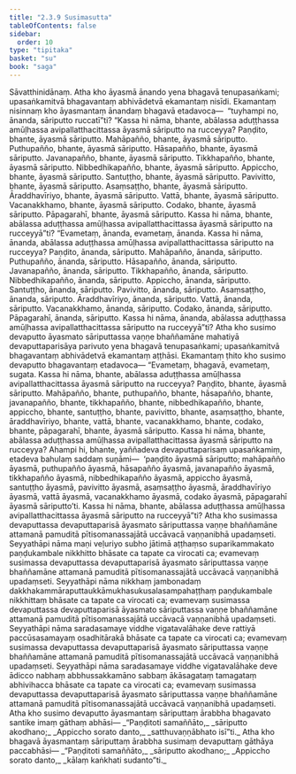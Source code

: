 ```yaml
---
title: "2.3.9 Susimasutta"
tableOfContents: false
sidebar:
  order: 10
type: "tipitaka"
basket: "su"
book: "saga"
---
```



<DynamicBreadcrumb />

<Division number="110" book="saga">

<Paragraph number="541" book="saga">
Sāvatthinidānaṃ. Atha kho āyasmā ānando yena bhagavā tenupasaṅkami; upasaṅkamitvā bhagavantaṃ abhivādetvā ekamantaṃ nisīdi. Ekamantaṃ nisinnaṃ kho āyasmantaṃ ānandaṃ bhagavā etadavoca—  “tuyhampi no, ānanda, sāriputto ruccatī”ti?
</Paragraph>

<Paragraph number="542" book="saga">
“Kassa hi nāma, bhante, abālassa aduṭṭhassa amūḷhassa avipallatthacittassa āyasmā sāriputto na rucceyya? Paṇḍito, bhante, āyasmā sāriputto. Mahāpañño, bhante, āyasmā sāriputto. Puthupañño, bhante, āyasmā sāriputto. Hāsapañño, bhante, āyasmā sāriputto. Javanapañño, bhante, āyasmā sāriputto. Tikkhapañño, bhante, āyasmā sāriputto. Nibbedhikapañño, bhante, āyasmā sāriputto. Appiccho, bhante, āyasmā sāriputto. Santuṭṭho, bhante, āyasmā sāriputto. Pavivitto, bhante, āyasmā sāriputto. Asaṃsaṭṭho, bhante, āyasmā sāriputto. Āraddhavīriyo, bhante, āyasmā sāriputto. Vattā, bhante, āyasmā sāriputto. Vacanakkhamo, bhante, āyasmā sāriputto. Codako, bhante, āyasmā sāriputto. Pāpagarahī, bhante, āyasmā sāriputto. Kassa hi nāma, bhante, abālassa aduṭṭhassa amūḷhassa avipallatthacittassa āyasmā sāriputto na rucceyyā”ti?
</Paragraph>

<Paragraph number="543" book="saga">
“Evametaṃ, ānanda, evametaṃ, ānanda. Kassa hi nāma, ānanda, abālassa aduṭṭhassa amūḷhassa avipallatthacittassa sāriputto na rucceyya? Paṇḍito, ānanda, sāriputto. Mahāpañño, ānanda, sāriputto. Puthupañño, ānanda, sāriputto. Hāsapañño, ānanda, sāriputto. Javanapañño, ānanda, sāriputto. Tikkhapañño, ānanda, sāriputto. Nibbedhikapañño, ānanda, sāriputto. Appiccho, ānanda, sāriputto. Santuṭṭho, ānanda, sāriputto. Pavivitto, ānanda, sāriputto. Asaṃsaṭṭho, ānanda, sāriputto. Āraddhavīriyo, ānanda, sāriputto. Vattā, ānanda, sāriputto. Vacanakkhamo, ānanda, sāriputto. Codako, ānanda, sāriputto. Pāpagarahī, ānanda, sāriputto. Kassa hi nāma, ānanda, abālassa aduṭṭhassa amūḷhassa avipallatthacittassa sāriputto na rucceyyā”ti?
</Paragraph>

<Paragraph number="544" book="saga">
Atha kho susimo devaputto āyasmato sāriputtassa vaṇṇe bhaññamāne mahatiyā devaputtaparisāya parivuto yena bhagavā tenupasaṅkami; upasaṅkamitvā bhagavantaṃ abhivādetvā ekamantaṃ aṭṭhāsi. Ekamantaṃ ṭhito kho susimo devaputto bhagavantaṃ etadavoca—
</Paragraph>

<Paragraph number="545" book="saga">
“Evametaṃ, bhagavā, evametaṃ, sugata. Kassa hi nāma, bhante, abālassa aduṭṭhassa amūḷhassa avipallatthacittassa āyasmā sāriputto na rucceyya? Paṇḍito, bhante, āyasmā sāriputto. Mahāpañño, bhante, puthupañño, bhante, hāsapañño, bhante, javanapañño, bhante, tikkhapañño, bhante, nibbedhikapañño, bhante, appiccho, bhante, santuṭṭho, bhante, pavivitto, bhante, asaṃsaṭṭho, bhante, āraddhavīriyo, bhante, vattā, bhante, vacanakkhamo, bhante, codako, bhante, pāpagarahī, bhante, āyasmā sāriputto. Kassa hi nāma, bhante, abālassa aduṭṭhassa amūḷhassa avipallatthacittassa āyasmā sāriputto na rucceyya?
</Paragraph>

<Paragraph number="546" book="saga">
Ahampi hi, bhante, yaññadeva devaputtaparisaṃ upasaṅkamiṃ, etadeva bahulaṃ saddaṃ suṇāmi—  ‘paṇḍito āyasmā sāriputto; mahāpañño āyasmā, puthupañño āyasmā, hāsapañño āyasmā, javanapañño āyasmā, tikkhapañño āyasmā, nibbedhikapañño āyasmā, appiccho āyasmā, santuṭṭho āyasmā, pavivitto āyasmā, asaṃsaṭṭho āyasmā, āraddhavīriyo āyasmā, vattā āyasmā, vacanakkhamo āyasmā, codako āyasmā, pāpagarahī āyasmā sāriputto’ti. Kassa hi nāma, bhante, abālassa aduṭṭhassa amūḷhassa avipallatthacittassa āyasmā sāriputto na rucceyyā”ti?
</Paragraph>

<Paragraph number="547" book="saga">
Atha kho susimassa devaputtassa devaputtaparisā āyasmato sāriputtassa vaṇṇe bhaññamāne attamanā pamuditā pītisomanassajātā uccāvacā vaṇṇanibhā upadaṃseti.
</Paragraph>

<Paragraph number="548" book="saga">
Seyyathāpi nāma maṇi veḷuriyo subho jātimā aṭṭhaṃso suparikammakato paṇḍukambale nikkhitto bhāsate ca tapate ca virocati ca; evamevaṃ susimassa devaputtassa devaputtaparisā āyasmato sāriputtassa vaṇṇe bhaññamāne attamanā pamuditā pītisomanassajātā uccāvacā vaṇṇanibhā upadaṃseti.
</Paragraph>

<Paragraph number="549" book="saga">
Seyyathāpi nāma nikkhaṃ jambonadaṃ dakkhakammāraputtaukkāmukhasukusalasampahaṭṭhaṃ paṇḍukambale nikkhittaṃ bhāsate ca tapate ca virocati ca; evamevaṃ susimassa devaputtassa devaputtaparisā āyasmato sāriputtassa vaṇṇe bhaññamāne attamanā pamuditā pītisomanassajātā uccāvacā vaṇṇanibhā upadaṃseti.
</Paragraph>

<Paragraph number="550" book="saga">
Seyyathāpi nāma saradasamaye viddhe vigatavalāhake deve rattiyā paccūsasamayaṃ osadhitārakā bhāsate ca tapate ca virocati ca; evamevaṃ susimassa devaputtassa devaputtaparisā āyasmato sāriputtassa vaṇṇe bhaññamāne attamanā pamuditā pītisomanassajātā uccāvacā vaṇṇanibhā upadaṃseti.
</Paragraph>

<Paragraph number="551" book="saga">
Seyyathāpi nāma saradasamaye viddhe vigatavalāhake deve ādicco nabhaṃ abbhussakkamāno sabbaṃ ākāsagataṃ tamagataṃ abhivihacca bhāsate ca tapate ca virocati ca; evamevaṃ susimassa devaputtassa devaputtaparisā āyasmato sāriputtassa vaṇṇe bhaññamāne attamanā pamuditā pītisomanassajātā uccāvacā vaṇṇanibhā upadaṃseti.
</Paragraph>

<Paragraph number="552" book="saga">
Atha kho susimo devaputto āyasmantaṃ sāriputtaṃ ārabbha bhagavato santike imaṃ gāthaṃ abhāsi—
</Paragraph>

<Paragraph number="553" type="verses" book="saga">
_“Paṇḍitoti samaññāto,_  
_sāriputto akodhano;_  
_Appiccho sorato danto,_  
_satthuvaṇṇābhato isī”ti._  

</Paragraph>

<Paragraph number="554" book="saga">
Atha kho bhagavā āyasmantaṃ sāriputtaṃ ārabbha susimaṃ devaputtaṃ gāthāya paccabhāsi—
</Paragraph>

<Paragraph number="555" type="verses" book="saga">
_“Paṇḍitoti samaññāto,_  
_sāriputto akodhano;_  
_Appiccho sorato danto,_  
_kālaṃ kaṅkhati sudanto”ti._
</Paragraph>
</Division>